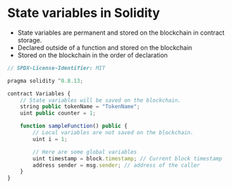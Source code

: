 # State variables in Solidity

- State variables are permanent and stored on the blockchain in contract storage.
- Declared outside of a function and stored on the blockchain
- Stored on the blockchain in the order of declaration    

```jsx
// SPDX-License-Identifier: MIT

pragma solidity ^0.8.13;

contract Variables {
    // State variables will be saved on the blockchain.
    string public tokenName = "TokenName";
    uint public counter = 1;

    function sampleFunction() public {
        // Local variables are not saved on the blockchain.
        uint i = 1;

        // Here are some global variables
        uint timestamp = block.timestamp; // Current block timestamp
        address sender = msg.sender; // address of the caller
    }
}
```
